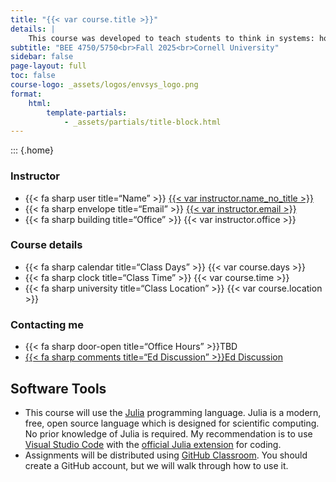 ```yaml
---
title: "{{< var course.title >}}"
details: |
    This course was developed to teach students to think in systems: how to understand the dynamics resulting from combinations of environmental processes and use mathematical optimization methods to identify management strategies. We emphasize computational modeling for both simulation and optimization and discuss related concepts such as lifecycle assessment and risk quantification. These methods are illustrated using a variety of environmental systems applications.
subtitle: "BEE 4750/5750<br>Fall 2025<br>Cornell University"  
sidebar: false
page-layout: full
toc: false
course-logo: _assets/logos/envsys_logo.png
format:
    html:
        template-partials: 
            - _assets/partials/title-block.html
---
```


::: {.home}

:::: {.grid .course-details}

::: {.g-col-12 .g-col-sm-6 .g-col-md-4}
### Instructor

- {{< fa sharp user title="Name" >}} [[{{< var instructor.name_no_title >}}]({{< var instructor.url >}})]{.ms-1}
- {{< fa sharp envelope title="Email" >}} [[{{< var instructor.email >}}](mailto:{{< var instructor.email >}})]{.ms-1}
- {{< fa sharp building title="Office" >}} [{{< var instructor.office >}}]{.ms-2}
:::

::: {.g-col-12 .g-col-sm-6 .g-col-md-4}
### Course details

- {{< fa sharp calendar title="Class Days" >}} {{< var course.days >}}
- {{< fa sharp clock title="Class Time" >}} {{< var course.time >}}
- {{< fa sharp university title="Class Location" >}} {{< var course.location >}}
:::

::: {.g-col-12 .g-col-md-4 .contact-policy}
### Contacting me

- {{< fa sharp door-open title="Office Hours" >}}[TBD]{.ms-1}
- [{{< fa sharp comments title="Ed Discussion" >}}[Ed Discussion]{.ms-1}](https://edstem.org)

:::

::::


## Software Tools

- This course will use the [Julia](https://julialang.org) programming language. Julia is a modern, free, open source language which is designed for scientific computing. No prior knowledge of Julia is required. My recommendation is to use [Visual Studio Code](https://code.visualstudio.com/) with the [official Julia extension](https://code.visualstudio.com/docs/languages/julia) for coding.
- Assignments will be distributed using [GitHub Classroom](https://github.com). You should create a GitHub account, but we will walk through how to use it. 
